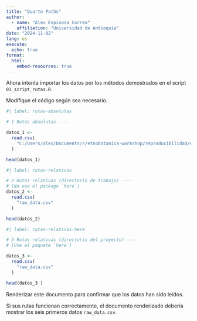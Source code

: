 ```yaml
---
title: "Quarto Paths"
author:
  - name: "Álex Espinosa Correa"
    affiliation: "Universidad de Antioquia"
date: "2024-11-02"
lang: es
execute:
  echo: true
format:
  html:
    embed-resources: true
---
```


Ahora intenta importar los datos por los métodos demostrados en el script `01_script_rutas.R`.

Modifique el código según sea necesario.

```r
#| label: rutas-absolutas

# 1 Rutas absolutas ----

datos_1 <-
  read.csv(
    "C:/Users/alex/Documents/r/etnobotanica-workshop/reproducibilidad/ejercicio/data/raw_data.csv"
  )

head(datos_1)
```

```r
#| label: rutas-relativas

# 2 Rutas relativas (directorio de trabajo) ----
# (No use el package `here`)
datos_2 <-
  read.csv(
    "raw_data.csv"
  )

head(datos_2)
```


```r
#| label: rutas-relativas-here

# 3 Rutas relativas (directorio del proyecto) ----
# (Use el paquete `here`)

datos_3 <-
  read.csv(
    "raw_data.csv"
  )

head(datos_3 )
```

Renderizar este documento para confirmar que los datos han sido leídos.

Si sus rutas funcionan correctamente, el documento renderizado debería mostrar los seis primeros datos `raw_data.csv`.

